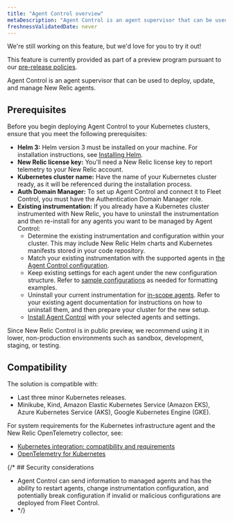 ```yaml
---
title: "Agent Control overview"
metaDescription: "Agent Control is an agent supervisor that can be used to deploy, update, and manage New Relic  as well as standards-based agents."
freshnessValidatedDate: never
---
```

<Callout title="preview">
  We're still working on this feature, but we'd love for you to try it out!

  This feature is currently provided as part of a preview program pursuant to our [pre-release policies](/docs/licenses/license-information/referenced-policies/new-relic-pre-release-policy).
</Callout>

Agent Control is an agent supervisor that can be used to deploy, update, and manage New Relic agents. 

## Prerequisites
Before you begin deploying Agent Control to your Kubernetes clusters, ensure that you meet the following prerequisites:

- **Helm 3:** Helm version 3 must be installed on your machine. For installation instructions, see [Installing Helm](https://helm.sh/docs/intro/install).
- **New Relic license key:** You'll need a New Relic license key to report telemetry to your New Relic account.
- **Kubernetes cluster name:** Have the name of your Kubernetes cluster ready, as it will be referenced during the installation process.
- **Auth Domain Manager:** To set up Agent Control and connect it to Fleet Control, you must have the Authentication Domain Manager role.
- **Existing instrumentation:** If you already have a Kubernetes cluster instrumented with New Relic, you have to uninstall the instrumentation and then re-install for any agents you want to be managed by Agent Control:
  - Determine the existing instrumentation and configuration within your cluster. This may include New Relic Helm charts and Kubernetes manifests stored in your code repository.
  - Match your existing instrumentation with the supported agents in [the Agent Control configuration](https://github.com/newrelic/helm-charts/blob/master/charts/agent-control/values.yaml).
  - Keep existing settings for each agent under the new configuration structure. Refer to [sample configurations](/docs/new-relic-control/agent-control/configuration/#sample-configurations) as needed for formatting examples.
  - Uninstall your current instrumentation for [in-scope agents](/docs/new-relic-control/getting-started/#scope). Refer to your existing agent documentation for instructions on how to uninstall them, and then prepare your cluster for the new setup.
  - [Install Agent Control](/docs/new-relic-control/agent-control/setup/#manual) with your selected agents and settings.

<Callout variant="important">
  Since New Relic Control is in public preview, we recommend using it in lower, non-production environments such as sandbox, development, staging, or testing.
</Callout>

## Compatibility

The solution is compatible with:
- Last three minor Kubernetes releases.
- Minikube, Kind, Amazon Elastic Kubernetes Service (Amazon EKS), Azure Kubernetes Service (AKS), Google Kubernetes Engine (GKE).

For system requirements for the Kubernetes infrastructure agent and the New Relic OpenTelemetry collector, see:
- [Kubernetes integration: compatibility and requirements](/docs/kubernetes-pixie/kubernetes-integration/get-started/kubernetes-integration-compatibility-requirements)
- [OpenTelemetry for Kubernetes](/docs/kubernetes-pixie/kubernetes-integration/installation/k8s-otel)

{/* ## Security considerations
- Agent Control can send information to managed agents and has the ability to restart agents, change instrumentation configuration, and potentially break configuration if invalid or malicious configurations are deployed from Fleet Control.
-  */}